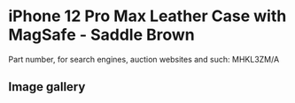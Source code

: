 
# iPhone 12 Pro Max Leather Case with MagSafe - Saddle Brown

Part number, for search engines, auction websites and such: MHKL3ZM/A

## Image gallery

<div style={{ width: "768px" }}>
  <GalleryComponent
    images={[
      {
        original: "/everysource/MHKL3.webp",
        thumbnail: "/everypreview/MHKL3.webp",
      },
      {
        original: "/everysource/MHKL3_AV1.webp",
        thumbnail: "/everypreview/MHKL3_AV1.webp",
      },
      {
        original: "/everysource/MHKL3_AV2.webp",
        thumbnail: "/everypreview/MHKL3_AV2.webp",
      },
      {
        original: "/everysource/MHKL3_AV3.webp",
        thumbnail: "/everypreview/MHKL3_AV3.webp",
      },
      {
        original: "/everysource/MHKL3_AV4.webp",
        thumbnail: "/everypreview/MHKL3_AV4.webp",
      }
    ]}
  />
</div>